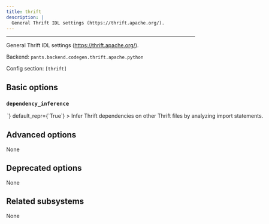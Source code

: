 ```yaml
---
title: thrift
description: |
  General Thrift IDL settings (https://thrift.apache.org/).
---
```



---

General Thrift IDL settings (https://thrift.apache.org/).

Backend: <span className="color--primary">`pants.backend.codegen.thrift.apache.python`</span>

Config section: <span className="color--primary">`[thrift]`</span>

<span className={styles.options}>

## Basic options

### `dependency_inference`

<Option
  cli_repr={`--[no-]thrift-dependency-inference`}
  env_repr='PANTS_THRIFT_DEPENDENCY_INFERENCE'
  toml_repr={`[thrift]
dependency_inference = <bool>`}
  default_repr={`True`}
>

Infer Thrift dependencies on other Thrift files by analyzing import statements.

</Option>

## Advanced options

None

## Deprecated options

None

## Related subsystems

None

</span>
